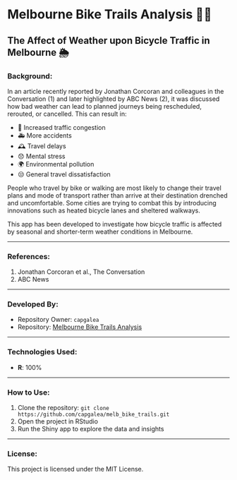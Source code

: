 # Melbourne Bike Trails Analysis 🚴‍♀️

## The Affect of Weather upon Bicycle Traffic in Melbourne 🌦️

### Background:
In an article recently reported by Jonathan Corcoran and colleagues in the Conversation (1) and later highlighted by ABC News (2), it was discussed how bad weather can lead to planned journeys being rescheduled, rerouted, or cancelled. This can result in:

- 🚗 Increased traffic congestion
- 🚑 More accidents
- 🕰️ Travel delays
- 😞 Mental stress
- 🌍 Environmental pollution
- 😒 General travel dissatisfaction

People who travel by bike or walking are most likely to change their travel plans and mode of transport rather than arrive at their destination drenched and uncomfortable. Some cities are trying to combat this by introducing innovations such as heated bicycle lanes and sheltered walkways.

This app has been developed to investigate how bicycle traffic is affected by seasonal and shorter-term weather conditions in Melbourne.

---

### References:
1. Jonathan Corcoran et al., The Conversation
2. ABC News

---

### Developed By:
- Repository Owner: `capgalea`
- Repository: [Melbourne Bike Trails Analysis](https://github.com/capgalea/melb_bike_trails)

---

### Technologies Used:
- **R**: 100%

---

### How to Use:
1. Clone the repository: `git clone https://github.com/capgalea/melb_bike_trails.git`
2. Open the project in RStudio
3. Run the Shiny app to explore the data and insights

---

### License:
This project is licensed under the MIT License.

